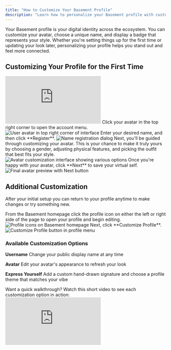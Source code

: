 ```yaml
---
title: "How to Customize Your Basement Profile"
description: "Learn how to personalize your Basement profile with custom avatars, usernames, themes, and hand-drawn signatures"
---
```


Your Basement profile is your digital identity across the ecosystem. You can customize your avatar, choose a unique name, and display a badge that represents your style. Whether you're setting things up for the first time or updating your look later, personalizing your profile helps you stand out and feel more connected.

## Customizing Your Profile for the First Time

<iframe
  className="w-full aspect-video rounded-xl"
  src="https://www.youtube.com/embed/I0hlZHpeNaA"
  title="How to customize your profile for the first time"
  frameBorder="0"
  allow="accelerometer; autoplay; clipboard-write; encrypted-media; gyroscope; picture-in-picture"
  allowFullScreen
></iframe>

<Steps>
<Step title="Open the account menu">
  Click your avatar in the top right corner to open the account menu.
  
  <Frame>
    <img src="https://s3.amazonaws.com/helpscout.net/docs/assets/685306b72e0550277aa9250e/images/6878eb85522f451361e7f954/file-tG5tN1GNTT.png" alt="User avatar in top right corner of interface" />
  </Frame>
</Step>

<Step title="Register your name">
  Enter your desired name, and then click **Register**.
  
  <Frame>
    <img src="https://s3.amazonaws.com/helpscout.net/docs/assets/685306b72e0550277aa9250e/images/6878ec1a13d950405eff6e87/file-WPlAB5IC8k.png" alt="Name registration dialog" />
  </Frame>
</Step>

<Step title="Customize your avatar">
  Next, you'll be guided through customizing your avatar. This is your chance to make it truly yours by choosing a gender, adjusting physical features, and picking the outfit that best fits your style.
  
  <Frame>
    <img src="https://s3.amazonaws.com/helpscout.net/docs/assets/685306b72e0550277aa9250e/images/6878ed8552724d3c54de9062/file-Q6M0LQjVdu.png" alt="Avatar customization interface showing various options" />
  </Frame>
</Step>

<Step title="Save your avatar">
  Once you're happy with your avatar, click **Next** to save your virtual self.
  
  <Frame>
    <img src="https://s3.amazonaws.com/helpscout.net/docs/assets/685306b72e0550277aa9250e/images/6878edcb1fd2e3184b5c2fe5/file-jqWk6jdnO8.png" alt="Final avatar preview with Next button" />
  </Frame>
</Step>
</Steps>

## Additional Customization

After your initial setup you can return to your profile anytime to make changes or try something new.

<Steps>
<Step title="Access your profile">
  From the Basement homepage click the profile icon on either the left or right side of the page to open your profile and begin editing.
  
  <Frame>
    <img src="https://s3.amazonaws.com/helpscout.net/docs/assets/685306b72e0550277aa9250e/images/6878ef3752724d3c54de906e/file-kvphfoR7j2.png" alt="Profile icons on Basement homepage" />
  </Frame>
</Step>

<Step title="Open customization options">
  Next, click **Customize Profile**.
  
  <Frame>
    <img src="https://s3.amazonaws.com/helpscout.net/docs/assets/685306b72e0550277aa9250e/images/6878efb113d950405eff6e9d/file-4y3VMWALKJ.png" alt="Customize Profile button in profile menu" />
  </Frame>
</Step>
</Steps>

### Available Customization Options

**Username**
Change your public display name at any time

**Avatar**
Edit your avatar's appearance to refresh your look

**Express Yourself**
Add a custom hand-drawn signature and choose a profile theme that matches your vibe

<Tip>
Want a quick walkthrough? Watch this short video to see each customization option in action:
</Tip>

<iframe
  className="w-full aspect-video rounded-xl"
  src="https://www.youtube.com/embed/UopTXe1ubes"
  title="Profile customization walkthrough"
  frameBorder="0"
  allow="accelerometer; autoplay; clipboard-write; encrypted-media; gyroscope; picture-in-picture"
  allowFullScreen
></iframe>
